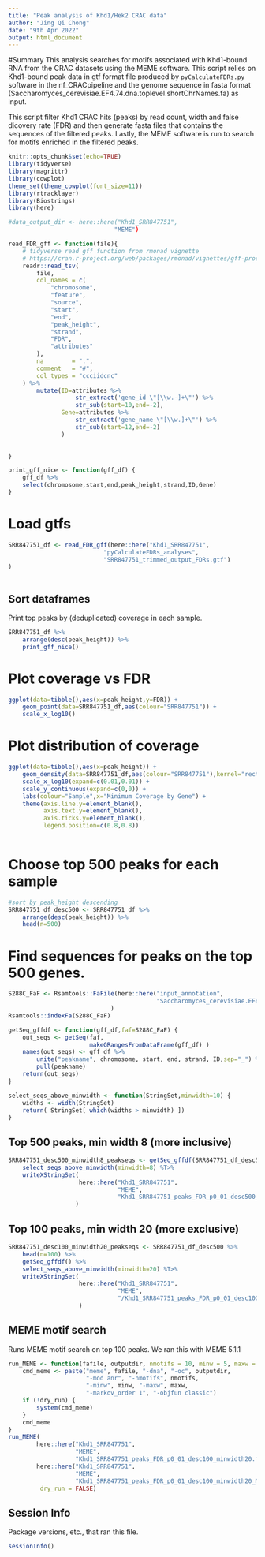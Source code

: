 ```yaml
---
title: "Peak analysis of Khd1/Hek2 CRAC data"
author: "Jing Qi Chong"
date: "9th Apr 2022"
output: html_document
---
```

#Summary
This analysis searches for motifs associated with Khd1-bound RNA from the CRAC datasets using the MEME software.
This script relies on Khd1-bound peak data in gtf format file produced by `pyCalculateFDRs.py` software in the nf_CRACpipeline and the genome sequence in fasta format (Saccharomyces_cerevisiae.EF4.74.dna.toplevel.shortChrNames.fa) as input.

This script filter Khd1 CRAC hits (peaks) by read count, width and false dicovery rate (FDR) and then generate fasta files that contains the sequences of the filtered peaks. Lastly, the MEME software is run to search for motifs enriched in the filtered peaks.

```r
knitr::opts_chunk$set(echo=TRUE)
library(tidyverse)
library(magrittr)
library(cowplot)
theme_set(theme_cowplot(font_size=11))
library(rtracklayer)
library(Biostrings)
library(here)

#data_output_dir <- here::here("Khd1_SRR847751",
                              "MEME")

read_FDR_gff <- function(file){
    # tidyverse read gff function from rmonad vignette
    # https://cran.r-project.org/web/packages/rmonad/vignettes/gff-processing.html
    readr::read_tsv(
        file,
        col_names = c(
            "chromosome",
            "feature",
            "source",
            "start",
            "end",
            "peak_height",
            "strand",
            "FDR",
            "attributes"
        ),
        na        = ".",
        comment   = "#",
        col_types = "ccciidcnc"
    ) %>% 
        mutate(ID=attributes %>% 
                   str_extract('gene_id \"[\\w.-]+\"') %>% 
                   str_sub(start=10,end=-2),
               Gene=attributes %>% 
                   str_extract('gene_name \"[\\w.]+\"') %>% 
                   str_sub(start=12,end=-2)
               )
   

}

print_gff_nice <- function(gff_df) {
    gff_df %>%
    select(chromosome,start,end,peak_height,strand,ID,Gene) 
}

```


# Load gtfs

```r
SRR847751_df <- read_FDR_gff(here::here("Khd1_SRR847751",
                           "pyCalculateFDRs_analyses",
                           "SRR847751_trimmed_output_FDRs.gtf") 
)
                

```


## Sort dataframes

Print top peaks by (deduplicated) coverage in each sample.

```r

SRR847751_df %>%
    arrange(desc(peak_height)) %>%
    print_gff_nice()

```


# Plot coverage vs FDR

```r
ggplot(data=tibble(),aes(x=peak_height,y=FDR)) +
    geom_point(data=SRR847751_df,aes(colour="SRR847751")) + 
    scale_x_log10()
```


# Plot distribution of coverage


```r
ggplot(data=tibble(),aes(x=peak_height)) +
    geom_density(data=SRR847751_df,aes(colour="SRR847751"),kernel="rectangular") +
    scale_x_log10(expand=c(0.01,0.01)) +
    scale_y_continuous(expand=c(0,0)) +
    labs(colour="Sample",x="Minimum Coverage by Gene") + 
    theme(axis.line.y=element_blank(),
          axis.text.y=element_blank(),
          axis.ticks.y=element_blank(),
          legend.position=c(0.8,0.8))
    
```

# Choose top 500 peaks for each sample

```r

#sort by peak_height descending
SRR847751_df_desc500 <- SRR847751_df %>%
    arrange(desc(peak_height)) %>%
    head(n=500)

```

# Find sequences for peaks on the top 500 genes.


```r
S288C_FaF <- Rsamtools::FaFile(here::here("input_annotation", 
                                          "Saccharomyces_cerevisiae.EF4.74.dna.toplevel.shortChrNames.fa")
                             )
Rsamtools::indexFa(S288C_FaF)

getSeq_gffdf <- function(gff_df,faf=S288C_FaF) {
    out_seqs <- getSeq(faf,
                       makeGRangesFromDataFrame(gff_df) )
    names(out_seqs) <- gff_df %>%
        unite("peakname", chromosome, start, end, strand, ID,sep="_") %>%
        pull(peakname)
    return(out_seqs)
}

select_seqs_above_minwidth <- function(StringSet,minwidth=10) {
    widths <- width(StringSet)
    return( StringSet[ which(widths > minwidth) ])
}

```

## Top 500 peaks, min width 8 (more inclusive)

```r
SRR847751_desc500_minwidth8_peakseqs <- getSeq_gffdf(SRR847751_df_desc500) %>%
    select_seqs_above_minwidth(minwidth=8) %T>% 
    writeXStringSet(
                    here::here("Khd1_SRR847751",
                               "MEME",
                               "Khd1_SRR847751_peaks_FDR_p0_01_desc500_minwidth_8.fa")
                   )
```

## Top 100 peaks, min width 20 (more exclusive)

```r
SRR847751_desc100_minwidth20_peakseqs <- SRR847751_df_desc500 %>%
    head(n=100) %>%
    getSeq_gffdf() %>%
    select_seqs_above_minwidth(minwidth=20) %T>% 
    writeXStringSet(
                    here::here("Khd1_SRR847751",
                               "MEME",
                               "/Khd1_SRR847751_peaks_FDR_p0_01_desc100_minwidth20.fa")
                    )
```

## MEME motif search

Runs MEME motif search on top 100 peaks. We ran this with MEME 5.1.1

```r
run_MEME <- function(fafile, outputdir, nmotifs = 10, minw = 5, maxw = 8,dry_run = FALSE) {
    cmd_meme <- paste("meme", fafile, "-dna", "-oc", outputdir, 
                      "-mod anr", "-nmotifs", nmotifs, 
                      "-minw", minw, "-maxw", maxw, 
                      "-markov_order 1", "-objfun classic")
    if (!dry_run) {
        system(cmd_meme)
    }
    cmd_meme
}
run_MEME(
        here::here("Khd1_SRR847751",
                   "MEME",
                   "Khd1_SRR847751_peaks_FDR_p0_01_desc100_minwidth20.fa"),
        here::here("Khd1_SRR847751",
                   "MEME",
                   "Khd1_SRR847751_peaks_FDR_p0_01_desc100_minwidth20_MEME"),
         dry_run = FALSE)

```


## Session Info

Package versions, etc., that ran this file.

```r
sessionInfo()
```


